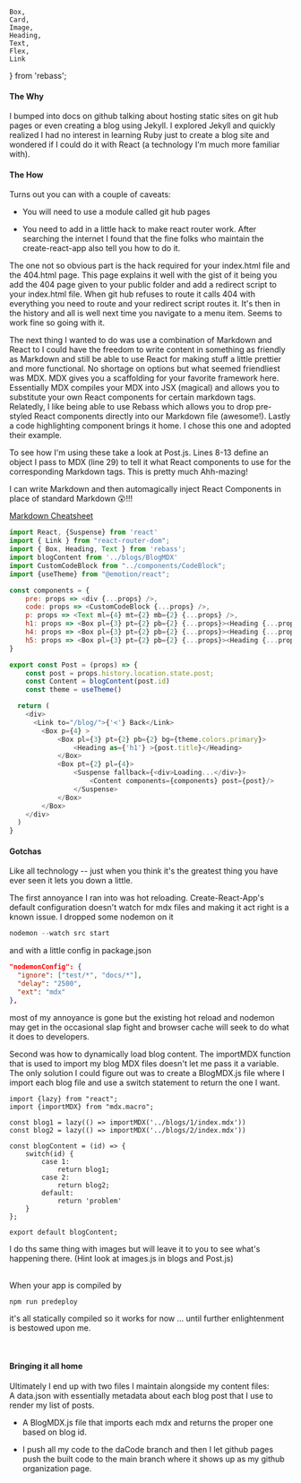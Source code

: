     Box,
    Card,
    Image,
    Heading,
    Text,
    Flex,
    Link
} from 'rebass';



#### The Why

I bumped into docs on github talking about hosting static sites on <Link href={ghPages} target="_blank">git hub pages</Link> or even creating a blog using Jekyll. I explored Jekyll and quickly realized I had no interest in learning Ruby just to create a blog site and wondered if I could do it with React (a technology I'm much more familiar with).

#### The How

Turns out you can with a couple of caveats:

- You will need to use a module called git hub pages

- You need to add in a little hack to make react router work.  After searching the internet I found that the fine folks who maintain the <Link href={cra} target="_blank">create-react-app</Link> also tell you <Link href={cra} target="_blank">how to do it</Link>.

The one not so obvious part is the hack required for your index.html file and the 404.html page. This <Link href={spagh} target="_blank">page</Link> explains it well with the gist of it being you add the 404 page given to your public folder and add a redirect script to your index.html file. When git hub refuses to route it calls 404 with everything you need to route and your redirect script routes it.  It's then in the history and all is well next time you navigate to a menu item.  Seems to work fine so going with it.

The next thing I wanted to do was use a combination of Markdown and React to I could have the freedom to write content in something as friendly as Markdown and still be able to use React for making stuff a little prettier and more functional.  No shortage on options but what seemed friendliest was <Link href={mdxhp} target="_blank">MDX</Link>.  MDX gives you a scaffolding for your favorite framework <Link href={mdxig} target="_blank">here</Link>. Essentially MDX compiles your MDX into JSX (magical) and allows you to substitute your own React components for certain <Link href={rebasstoc} target="_blank">markdown tags</Link>. Relatedly, I like being able to use <Link href={rebasshp} target="_blank">Rebass</Link> which allows you to drop pre-styled React components directly into our Markdown file (awesome!).  Lastly a code highlighting component brings it home.  I chose <Link href={rcb} target="_blank">this one</Link> and adopted their example.

To see how I'm using these take a look at Post.js. Lines 8-13 define an object I pass to MDX (line 29) to tell it what React components to use for the corresponding Markdown tags.  This is pretty much Ahh-mazing!

I can write Markdown and then automagically inject React Components in place of standard Markdown 😲!!!

[Markdown Cheatsheet](https://guides.github.com/pdfs/markdown-cheatsheet-online.pdf)

```javascript
import React, {Suspense} from 'react'
import { Link } from "react-router-dom";
import { Box, Heading, Text } from 'rebass';
import blogContent from '../blogs/BlogMDX'
import CustomCodeBlock from "../components/CodeBlock";
import {useTheme} from "@emotion/react";

const components = {
    pre: props => <div {...props} />,
    code: props => <CustomCodeBlock {...props} />,
    p: props => <Text ml={4} mt={2} mb={2} {...props} />,
    h1: props => <Box pl={3} pt={2} pb={2} {...props}><Heading {...props} as={'h1'}/></Box>,
    h4: props => <Box pl={3} pt={2} pb={2} {...props}><Heading {...props} as={'h4'}/></Box>,
    h5: props => <Box pl={3} pt={2} pb={2} {...props}><Heading {...props} as={'h5'}/></Box>
}

export const Post = (props) => {
    const post = props.history.location.state.post;
    const Content = blogContent(post.id)
    const theme = useTheme()

  return (
    <div>
      <Link to="/blog/">{'<'} Back</Link>
        <Box p={4} >
            <Box pl={3} pt={2} pb={2} bg={theme.colors.primary}>
                <Heading as={'h1'} >{post.title}</Heading>
            </Box>
            <Box pt={2} pl={4}>
                <Suspense fallback={<div>Loading...</div>}>
                    <Content components={components} post={post}/>
                </Suspense>
            </Box>
        </Box>
    </div>
  )
}
```

#### Gotchas
Like all technology -- just when you think it's the greatest thing you have ever seen it lets you down a little.


The first annoyance I ran into was hot reloading.  Create-React-App's default configuration doesn't watch for mdx files and making it act right is a <Link href={mdxcraissue} target="_blank"> known issue</Link>.  I dropped some nodemon on it
```javascript
nodemon --watch src start
```
 and with a little config in package.json
```json
"nodemonConfig": {
  "ignore": ["test/*", "docs/*"],
  "delay": "2500",
  "ext": "mdx"
},
```
most of my annoyance is gone but the existing hot reload and nodemon may get in the occasional slap fight and browser cache will seek to do what it does to developers.


Second was how to dynamically load blog content.  The importMDX function that is used to import my blog MDX files doesn't let me pass it a variable.  The only solution I could figure out was to create a BlogMDX.js file where I import each blog file and use a switch statement to return the one I want.
```
import {lazy} from "react";
import {importMDX} from "mdx.macro";

const blog1 = lazy(() => importMDX('../blogs/1/index.mdx'))
const blog2 = lazy(() => importMDX('../blogs/2/index.mdx'))

const blogContent = (id) => {
    switch(id) {
        case 1:
            return blog1;
        case 2:
            return blog2;
        default:
            return 'problem'
    }
};

export default blogContent;

```

I do ths same thing with images but will leave it to you to see what's happening there. (Hint look at images.js in blogs and Post.js)
<br/>
<br/>

When your app is compiled by
```javascript
npm run predeploy
```
it's all statically compiled so it works for now ... until further enlightenment is bestowed upon me.

<br/>

#### Bringing it all home
Ultimately I end up with two files I maintain alongside my content files:
<br/>
A data.json with essentially metadata about each blog post that I use to render my list of posts.

- A BlogMDX.js file that imports each mdx and returns the proper one based on blog id.

- I push all my code to the <Link href={daCodeBranch} target="_blank">daCode branch</Link> and then I let github pages push the built code to the <Link href={mainBranch} target="_blank">main branch</Link> where it shows up as my github organization page.
